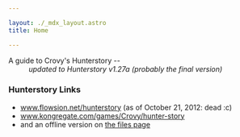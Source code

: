 ---

layout: ./_mdx_layout.astro
title: Home

---

A guide to Crovy's Hunterstory --  
<span style="margin-left: 40px">_updated to Hunterstory v1.27a (probably the final version)_</span>

### Hunterstory Links

 * www.flowsion.net/hunterstory (as of October 21, 2012: dead :c)
 * www.kongregate.com/games/Crovy/hunter-story
 * and an offline version on [the files page](downloads)
